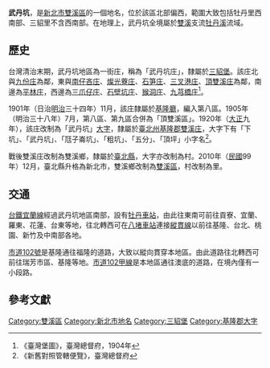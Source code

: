 {{noteTA
|1 = zh-cn:庄; zh-hk:庄; zh-tw:庄;
|2 = zh-cn:笋; zh-hk:笋; zh-tw:笋;
}}
'''武丹坑'''，是[[新北市|新北市]][[雙溪區|雙溪區]]的一個地名，位於該區北部偏西，範圍大致包括牡丹里西南部、三貂里不含西南部。在地理上，武丹坑全境屬於[[雙溪_(新北市)|雙溪]]支流[[牡丹溪|牡丹溪]]流域。

==歷史==
台灣清治末期，武丹坑地區為一街庄，稱為「武丹坑庄」，隸屬於[[三貂堡|三貂堡]]。該庄北與[[九份庄|九份庄]]為鄰，東與[[南仔吝庄|南仔吝庄]]、[[燦光藔庄|燦光藔庄]]、[[石笋庄|石笋庄]]、[[三叉港庄|三叉港庄]]、[[頂雙溪庄|頂雙溪庄]]為鄰，南邊為[[平林庄|平林庄]]，西邊為[[三爪仔庄|三爪仔庄]]、[[石壁坑_(新北市)|石壁坑庄]]、[[猴洞庄|猴洞庄]]、[[九芎橋庄|九芎橋庄]]<ref>《臺灣堡圖》，臺灣總督府，1904年</ref>。

1901年（日治[[明治|明治]]三十四年）11月，該庄隸屬於[[基隆廳|基隆廳]]，編入第八區。1905年（明治三十八年）7月，第八區、第九區合併為「頂雙溪區」。1920年（[[大正|大正]]九年），該庄改制為「武丹坑」[[大字|大字]]，隸屬於[[臺北州|臺北州]][[基隆郡|基隆郡]][[雙溪庄|雙溪庄]]，大字下有「下坑」、「武丹坑」、「尫子崙坑」、「粗坑」、「五分」、「頂坪」小字名<ref>《新舊對照管轄便覽》，臺灣總督府</ref>。

戰後雙溪庄改制為雙溪鄉，隸屬於[[臺北縣|臺北縣]]，大字亦改制為村。2010年（[[中華民國|民國]]99年）12月，臺北縣升格為新北市，雙溪鄉改制為[[雙溪區|雙溪區]]，村改制為里。

==交通==
[[台鐵|台鐵]][[宜蘭線|宜蘭線]]經過武丹坑地區南部，設有[[牡丹車站|牡丹車站]]，由此往東南可前往貢寮、宜蘭、羅東、花蓮、台東等地，往北轉西可在[[八堵車站|八堵車站]]連接[[縱貫線_(北段)|縱貫線]]以前往基隆、台北、桃園、新竹及中南部各地。

[[市道102號|市道102號]]是基隆通往福隆的道路，大致以縱向貫穿本地區。由此道路往北轉西可前往瑞芳市區、基隆等地。[[市道102甲線|市道102甲線]]是本地區通往澳底的道路，在境內僅有一小段路。

==參考文獻==
{{reflist}}

{{基隆郡}}

[[Category:雙溪區|Category:雙溪區]]
[[Category:新北市地名|Category:新北市地名]]
[[Category:三貂堡|Category:三貂堡]]
[[Category:基隆郡大字|Category:基隆郡大字]]